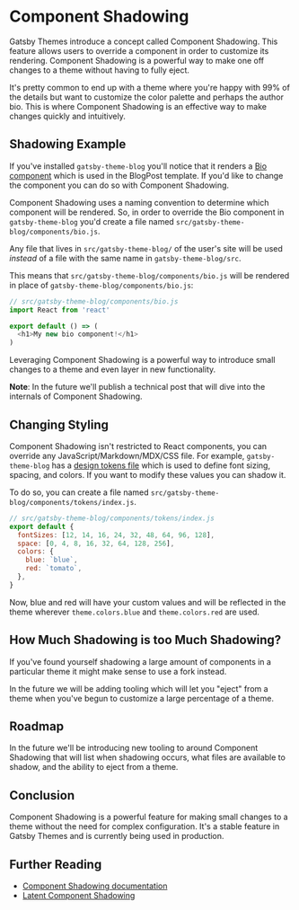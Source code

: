 # Component Shadowing

Gatsby Themes introduce a concept called Component Shadowing. This feature allows users to override a component in order to customize its rendering. Component Shadowing is a powerful way to make one off changes to a theme without having to fully eject.

It's pretty common to end up with a theme where you're happy with 99% of the details but want to customize the color palette and perhaps the author bio. This is where Component Shadowing is an effective way to make changes quickly and intuitively.

## Shadowing Example

If you've installed `gatsby-theme-blog` you'll notice that it renders a [Bio component](https://github.com/gatsbyjs/gatsby/blob/666a9bc3c8d91be8a3118b1128340a06e895735e/themes/gatsby-theme-blog/src/components/bio.js) which is used in the BlogPost template. If you'd like to change the component you can do so with Component Shadowing.

Component Shadowing uses a naming convention to determine which component will be rendered. So, in order to override the Bio component in `gatsby-theme-blog` you'd create a file named `src/gatsby-theme-blog/components/bio.js`.

Any file that lives in `src/gatsby-theme-blog/` of the user's site will be used _instead_ of a file with the same name in `gatsby-theme-blog/src`.

This means that `src/gatsby-theme-blog/components/bio.js` will be rendered in place of `gatsby-theme-blog/components/bio.js`:

```js
// src/gatsby-theme-blog/components/bio.js
import React from 'react'

export default () => (
  <h1>My new bio component!</h1>
)
```

Leveraging Component Shadowing is a powerful way to introduce small changes to a theme and even layer in new functionality.

__Note__: In the future we'll publish a technical post that will dive into the internals of Component Shadowing.

## Changing Styling

Component Shadowing isn't restricted to React components, you can override any JavaScript/Markdown/MDX/CSS file. For example, `gatsby-theme-blog` has a [design tokens file](https://github.com/gatsbyjs/gatsby/blob/666a9bc3c8d91be8a3118b1128340a06e895735e/themes/gatsby-theme-blog/src/components/tokens/index.js) which is used to define font sizing, spacing, and colors. If you want to modify these values you can shadow it.

To do so, you can create a file named `src/gatsby-theme-blog/components/tokens/index.js`.

```js
// src/gatsby-theme-blog/components/tokens/index.js
export default {
  fontSizes: [12, 14, 16, 24, 32, 48, 64, 96, 128],
  space: [0, 4, 8, 16, 32, 64, 128, 256],
  colors: {
    blue: `blue`,
    red: `tomato`,
  },
}
```

Now, blue and red will have your custom values and will be reflected in the theme wherever `theme.colors.blue` and `theme.colors.red` are used.

## How Much Shadowing is too Much Shadowing?

If you've found yourself shadowing a large amount of components in a particular theme it might make sense to use a fork instead.

In the future we will be adding tooling which will let you "eject" from a theme when you've begun to customize a large percentage of a theme.

## Roadmap

In the future we'll be introducing new tooling to around Component Shadowing that will list when shadowing occurs, what files are available to shadow, and the ability to eject from a theme.

## Conclusion

Component Shadowing is a powerful feature for making small changes to a theme without the need for complex configuration. It's a stable feature in Gatsby Themes and is currently being used in production.

## Further Reading

- [Component Shadowing documentation](https://www.gatsbyjs.org/docs/themes/api-reference/#component-shadowing)
- [Latent Component Shadowing](https://johno.com/latent-component-shadowing)
